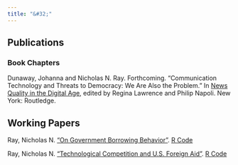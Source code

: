 ```yaml
---
title: "&#32;"
---
```

<section>
  <h1> Publications </h1>
    <h3> Book Chapters </h3>
    <p> Dunaway, Johanna and Nicholas N. Ray. Forthcoming. "Communication Technology and Threats to Democracy: We Are Also the Problem." In <a         href=https://www.routledge.com/News-Quality-in-the-Digital-Age/Lawrence-Napoli/p/book/9781032191775> News Quality in the Digital Age</a>, edited by Regina Lawrence and Philip Napoli. New York: Routledge. 
    </p>
</section>

<section>
  <h1> Working Papers </h1>
    <p> Ray, Nicholas N. <a href=https://github.com/nnray/On_Government_Borrowing_Behavior-LaTeX_Code_and_.pdf/blob/main/.pdf/On_Government_Borrowing_Behavior.pdf> "On Government Borrowing Behavior"</a>. <a href=https://github.com/nnray/On_Government_Borrowing_Behavior-R_Code_and_Data>R Code <i class="fa fa-github fa-lg"></i></a>
    </p>
    <p> Ray, Nicholas N. <a href=https://github.com/nnray/Technological_Competition_and_U.S._Foreign_Aid-LaTeX_Code_and_.pdf/blob/main/.pdf/Technological_Change_and_U_S__Foreign_Aid.pdf> "Technological Competition and U.S. Foreign Aid"</a>. <a href=https://github.com/nnray/Technological_Competition_and_U.S._Foreign_Aid-R_Code_and_Data>R Code <i class="fa fa-github fa-lg"></i></a>
    </p>
</section>
